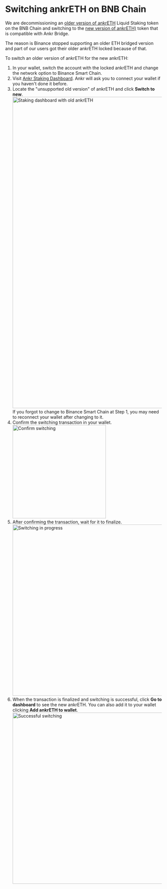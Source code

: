 
# Switching ankrETH on BNB Chain

We are decommissioning an [older version of ankrETH](https://bscscan.com/token/0x973616ff3b9d8f88411c5b4e6f928ee541e4d01f) Liquid Staking token on the BNB Chain and switching to the [new version of ankrETH)](https://bscscan.com/token/0xe05a08226c49b636acf99c40da8dc6af83ce5bb3) token that is compatible with Ankr Bridge.

The reason is Binance stopped supporting an older ETH bridged version and part of our users got their older ankrETH locked because of that.

To switch an older version of ankrETH for the new ankrETH:
1. In your wallet, switch the account with the locked ankrETH and change the network option to Binance Smart Chain.
2. Visit [Ankr Staking Dashboard](https://www.ankr.com/staking/dashboard/). Ankr will ask you to connect your wallet if you haven't done it before.
3. Locate the "unsupported old version" of ankrETH and click **Switch to new**.<br />
   <img src="/docs/staking/extra/switch-old-aethc-to-new/dashboard-init.jpg" alt="Staking dashboard with old ankrETH" class="responsive-pic" width="1000" />
   <Callout type="info">
     If you forgot to change to Binance Smart Chain at Step 1, you may need to reconnect your wallet after changing to it.
   </Callout>
4. Confirm the switching transaction in your wallet. <br />
   <img src="/docs/staking/extra/switch-old-aethc-to-new/confirm-switching.jpg" alt="Confirm switching" class="responsive-pic" width="300" />
5. After confirming the transaction, wait for it to finalize. <br />
   <img src="/docs/staking/extra/switch-old-aethc-to-new/switching-pending.jpg" alt="Switching in progress" class="responsive-pic" width="550" />
6. When the transaction is finalized and switching is successful, click **Go to dashboard** to see the new ankrETH.
   You can also  add it to your wallet clicking **Add ankrETH to wallet**. <br />
   <img src="/docs/staking/extra/switch-old-aethc-to-new/switching-success.jpg" alt="Successful switching" class="responsive-pic" width="550" />





